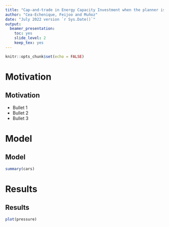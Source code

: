 ```yaml
---
title: "Cap-and-trade in Energy Capacity Investment when the planner is inattentive"
author: "Cea-Echenique, Feijoo and Muñoz"
date: "July 2022 version `r Sys.Date()`"
output: 
  beamer_presentation: 
    toc: yes
    slide_level: 2
    keep_tex: yes
---
```


```r
knitr::opts_chunk$set(echo = FALSE)
```

# Motivation
## Motivation

- Bullet 1
- Bullet 2
- Bullet 3


# Model
## Model

```r
summary(cars)
```

# Results
## Results

```r
plot(pressure)
```

